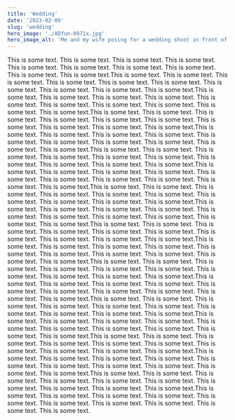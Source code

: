 ```yaml
---
title: 'Wedding'
date: '2023-02-09'
slug: 'wedding'
hero_image: './ADfun-0971x.jpg'
hero_image_alt: 'Me and my wife posing for a wedding shoot in front of the Gucci store'
---
```


This is some text. This is some text. This is some text. This is some text. This is some text. This is some text. This is some text. This is some text. This is some text. This is some text.This is some text. This is some text. This is some text. This is some text. This is some text. This is some text. This is some text. This is some text. This is some text. This is some text.This is some text. This is some text. This is some text. This is some text. This is some text. This is some text. This is some text. This is some text. This is some text. This is some text.This is some text. This is some text. This is some text. This is some text. This is some text. This is some text. This is some text. This is some text. This is some text. This is some text.This is some text. This is some text. This is some text. This is some text. This is some text. This is some text. This is some text. This is some text. This is some text. This is some text.This is some text. This is some text. This is some text. This is some text. This is some text. This is some text. This is some text. This is some text. This is some text. This is some text.This is some text. This is some text. This is some text. This is some text. This is some text. This is some text. This is some text. This is some text. This is some text. This is some text.This is some text. This is some text. This is some text. This is some text. This is some text. This is some text. This is some text. This is some text. This is some text. This is some text.This is some text. This is some text. This is some text. This is some text. This is some text. This is some text. This is some text. This is some text. This is some text. This is some text.This is some text. This is some text. This is some text. This is some text. This is some text. This is some text. This is some text. This is some text. This is some text. This is some text.This is some text. This is some text. This is some text. This is some text. This is some text. This is some text. This is some text. This is some text. This is some text. This is some text.This is some text. This is some text. This is some text. This is some text. This is some text. This is some text. This is some text. This is some text. This is some text. This is some text.This is some text. This is some text. This is some text. This is some text. This is some text. This is some text. This is some text. This is some text. This is some text. This is some text.This is some text. This is some text. This is some text. This is some text. This is some text. This is some text. This is some text. This is some text. This is some text. This is some text.This is some text. This is some text. This is some text. This is some text. This is some text. This is some text. This is some text. This is some text. This is some text. This is some text.This is some text. This is some text. This is some text. This is some text. This is some text. This is some text. This is some text. This is some text. This is some text. This is some text.This is some text. This is some text. This is some text. This is some text. This is some text. This is some text. This is some text. This is some text. This is some text. This is some text.This is some text. This is some text. This is some text. This is some text. This is some text. This is some text. This is some text. This is some text. This is some text. This is some text.This is some text. This is some text. This is some text. This is some text. This is some text. This is some text. This is some text. This is some text. This is some text. This is some text.
